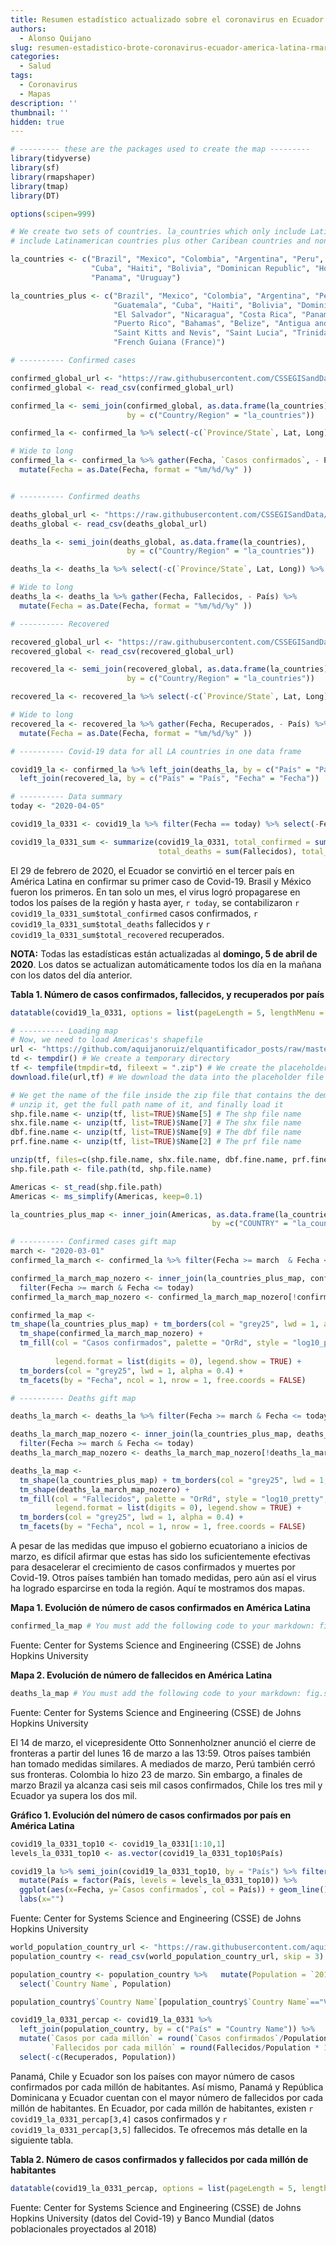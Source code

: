 ```yaml
---
title: Resumen estadístico actualizado sobre el coronavirus en Ecuador y América Latina
authors: 
  - Alonso Quijano
slug: resumen-estadistico-brote-coronavirus-ecuador-america-latina-rmarkdown
categories:
  - Salud
tags:
  - Coronavirus
  - Mapas
description: ''
thumbnail: ''
hidden: true
---
```

```r
# --------- these are the packages used to create the map ---------
library(tidyverse)
library(sf)
library(rmapshaper)
library(tmap)
library(DT)

options(scipen=999)
```

```r
# We create two sets of countries. la_countries which only include Latinamercian countries, and la_countries_plus, which
# include Latinamerican countries plus other Caribean countries and non-Spanish speaking countries.

la_countries <- c("Brazil", "Mexico", "Colombia", "Argentina", "Peru", "Venezuela", "Chile", "Ecuador", "Guatemala", 
                  "Cuba", "Haiti", "Bolivia", "Dominican Republic", "Honduras", "Paraguay", "El Salvador", "Nicaragua", "Costa Rica", 
                  "Panama", "Uruguay")

la_countries_plus <- c("Brazil", "Mexico", "Colombia", "Argentina", "Peru", "Venezuela", "Chile", "Ecuador", 
                       "Guatemala", "Cuba", "Haiti", "Bolivia", "Dominican Republic", "Honduras", "Paraguay", 
                       "El Salvador", "Nicaragua", "Costa Rica", "Panama", "Uruguay", "Guyana", "Suriname", 
                       "Puerto Rico", "Bahamas", "Belize", "Antigua and Barbuda", "Barbados", "Jamaica", 
                       "Saint Kitts and Nevis", "Saint Lucia", "Trinidad and Tobago", "Grenanda", "Dominica",
                       "French Guiana (France)")

# ---------- Confirmed cases

confirmed_global_url <- "https://raw.githubusercontent.com/CSSEGISandData/COVID-19/master/csse_covid_19_data/csse_covid_19_time_series/time_series_covid19_confirmed_global.csv"
confirmed_global <- read_csv(confirmed_global_url)

confirmed_la <- semi_join(confirmed_global, as.data.frame(la_countries), 
                          by = c("Country/Region" = "la_countries"))

confirmed_la <- confirmed_la %>% select(-c(`Province/State`, Lat, Long)) %>% rename(País = `Country/Region`)

# Wide to long
confirmed_la <- confirmed_la %>% gather(Fecha, `Casos confirmados`, - País) %>% 
  mutate(Fecha = as.Date(Fecha, format = "%m/%d/%y" ))


# ---------- Confirmed deaths

deaths_global_url <- "https://raw.githubusercontent.com/CSSEGISandData/COVID-19/master/csse_covid_19_data/csse_covid_19_time_series/time_series_covid19_deaths_global.csv"
deaths_global <- read_csv(deaths_global_url)

deaths_la <- semi_join(deaths_global, as.data.frame(la_countries), 
                          by = c("Country/Region" = "la_countries"))

deaths_la <- deaths_la %>% select(-c(`Province/State`, Lat, Long)) %>% rename(País = `Country/Region`)

# Wide to long
deaths_la <- deaths_la %>% gather(Fecha, Fallecidos, - País) %>% 
  mutate(Fecha = as.Date(Fecha, format = "%m/%d/%y" ))

# ---------- Recovered

recovered_global_url <- "https://raw.githubusercontent.com/CSSEGISandData/COVID-19/master/csse_covid_19_data/csse_covid_19_time_series/time_series_covid19_recovered_global.csv"
recovered_global <- read_csv(recovered_global_url)

recovered_la <- semi_join(recovered_global, as.data.frame(la_countries), 
                          by = c("Country/Region" = "la_countries"))

recovered_la <- recovered_la %>% select(-c(`Province/State`, Lat, Long)) %>% rename(País = `Country/Region`)

# Wide to long
recovered_la <- recovered_la %>% gather(Fecha, Recuperados, - País) %>% 
  mutate(Fecha = as.Date(Fecha, format = "%m/%d/%y" )) 

# ---------- Covid-19 data for all LA countries in one data frame

covid19_la <- confirmed_la %>% left_join(deaths_la, by = c("País" = "País", "Fecha" = "Fecha")) %>% 
  left_join(recovered_la, by = c("País" = "País", "Fecha" = "Fecha")) 

# ---------- Data summary
today <- "2020-04-05"

covid19_la_0331 <- covid19_la %>% filter(Fecha == today) %>% select(-Fecha) %>% arrange(desc(`Casos confirmados`))

covid19_la_0331_sum <- summarize(covid19_la_0331, total_confirmed = sum(`Casos confirmados`), 
                                 total_deaths = sum(Fallecidos), total_recovered = sum(Recuperados))
```

El 29 de febrero de 2020, el Ecuador se convirtió en el tercer país en América Latina en confirmar su primer caso de Covid-19. Brasil y México fueron los primeros. En tan solo un mes, el virus logró propagarese en todos los países de la región y hasta ayer, `r today`, se contabilizaron `r covid19_la_0331_sum$total_confirmed` casos confirmados, `r covid19_la_0331_sum$total_deaths` fallecidos y `r covid19_la_0331_sum$total_recovered` recuperados.

**NOTA:** Todas las estadísticas están actualizadas al **domingo, 5 de abril de 2020**. Los datos se actualizan automáticamente todos los día en la mañana con los datos del día anterior.

**Tabla 1. Número de casos confirmados, fallecidos, y recuperados por país**

```r
datatable(covid19_la_0331, options = list(pageLength = 5, lengthMenu = c(5, 10, 15, 20)))
```

```r
# ---------- Loading map
# Now, we need to load Americas's shapefile
url <- "https://github.com/aquijanoruiz/elquantificador_posts/raw/master/salud/2020-04-01-resumen-estadistico-sobre-el-coronavirus-en-ecuador-y-america-latina/americas.zip"
td <- tempdir() # We create a temporary directory
tf <- tempfile(tmpdir=td, fileext = ".zip") # We create the placeholder file
download.file(url,tf) # We download the data into the placeholder file

# We get the name of the file inside the zip file that contains the demographic and economic data, 
# unzip it, get the full path name of it, and finally load it
shp.file.name <- unzip(tf, list=TRUE)$Name[5] # The shp file name
shx.file.name <- unzip(tf, list=TRUE)$Name[7] # The shx file name
dbf.fine.name <- unzip(tf, list=TRUE)$Name[9] # The dbf file name
prf.fine.name <- unzip(tf, list=TRUE)$Name[2] # The prf file name

unzip(tf, files=c(shp.file.name, shx.file.name, dbf.fine.name, prf.fine.name), exdir=td, overwrite=TRUE)
shp.file.path <- file.path(td, shp.file.name)

Americas <- st_read(shp.file.path)
Americas <- ms_simplify(Americas, keep=0.1)

la_countries_plus_map <- inner_join(Americas, as.data.frame(la_countries_plus), 
                                             by =c("COUNTRY" = "la_countries_plus"))

# ---------- Confirmed cases gift map 
march <- "2020-03-01"
confirmed_la_march <- confirmed_la %>% filter(Fecha >= march  & Fecha <= today)

confirmed_la_march_map_nozero <- inner_join(la_countries_plus_map, confirmed_la_march, by = c("COUNTRY" = "País")) %>%
  filter(Fecha >= march & Fecha <= today)
confirmed_la_march_map_nozero <- confirmed_la_march_map_nozero[!confirmed_la_march_map_nozero$`Casos confirmados`==0,]

confirmed_la_map <- 
tm_shape(la_countries_plus_map) + tm_borders(col = "grey25", lwd = 1, alpha = 0.4) +
  tm_shape(confirmed_la_march_map_nozero) +
  tm_fill(col = "Casos confirmados", palette = "OrRd", style = "log10_pretty", 
    
          legend.format = list(digits = 0), legend.show = TRUE) +
  tm_borders(col = "grey25", lwd = 1, alpha = 0.4) +
  tm_facets(by = "Fecha", ncol = 1, nrow = 1, free.coords = FALSE)

# ---------- Deaths gift map 

deaths_la_march <- deaths_la %>% filter(Fecha >= march & Fecha <= today)

deaths_la_march_map_nozero <- inner_join(la_countries_plus_map, deaths_la_march, by = c("COUNTRY" = "País")) %>%
  filter(Fecha >= march & Fecha <= today)
deaths_la_march_map_nozero <- deaths_la_march_map_nozero[!deaths_la_march_map_nozero$Fallecidos==0,]

deaths_la_map <- 
  tm_shape(la_countries_plus_map) + tm_borders(col = "grey25", lwd = 1, alpha = 0.4) +
  tm_shape(deaths_la_march_map_nozero) +
  tm_fill(col = "Fallecidos", palette = "OrRd", style = "log10_pretty", 
          legend.format = list(digits = 0), legend.show = TRUE) +
  tm_borders(col = "grey25", lwd = 1, alpha = 0.4) +
  tm_facets(by = "Fecha", ncol = 1, nrow = 1, free.coords = FALSE)

```

A pesar de las medidas que impuso el gobierno ecuatoriano a inicios de marzo, es difícil afirmar que estas has sido los suficientemente efectivas para desacelerar el crecimiento de casos confirmados y muertes por Covid-19. Otros países también han tomado medidas, pero aún así el virus ha logrado esparcirse en toda la región. Aquí te mostramos dos mapas.

**Mapa 1. Evolución de número de casos confirmados en América Latina**
```r
confirmed_la_map # You must add the following code to your markdown: fig.show='animate', ffmpeg.format='gif', dev='jpeg', interval=0.4
```
Fuente: Center for Systems Science and Engineering (CSSE) de Johns Hopkins University

**Mapa 2. Evolución de número de fallecidos en América Latina**
```r
deaths_la_map # You must add the following code to your markdown: fig.show='animate', ffmpeg.format='gif', dev='jpeg', interval=0.4
```
Fuente: Center for Systems Science and Engineering (CSSE) de Johns Hopkins University

El 14 de marzo, el vicepresidente Otto Sonnenholzner anunció el cierre de fronteras a partir del lunes 16 de marzo a las 13:59. Otros países también han tomado medidas similares. A mediados de marzo, Perú también cerró sus fronteras. Colombia lo hizo 23 de marzo. Sin embargo, a finales de marzo Brazil ya alcanza casi seis mil casos confirmados, Chile los tres mil y Ecuador ya supera los dos mil.

**Gráfico 1. Evolución del número de casos confirmados por país en América Latina**

```r
covid19_la_0331_top10 <- covid19_la_0331[1:10,1]
levels_la_0331_top10 <- as.vector(covid19_la_0331_top10$País)

covid19_la %>% semi_join(covid19_la_0331_top10, by = "País") %>% filter(Fecha >= march & Fecha <= today) %>%
  mutate(País = factor(País, levels = levels_la_0331_top10)) %>%
  ggplot(aes(x=Fecha, y=`Casos confirmados`, col = País)) + geom_line() + 
  labs(x="")
```
Fuente: Center for Systems Science and Engineering (CSSE) de Johns Hopkins University

```r
world_population_country_url <- "https://raw.githubusercontent.com/aquijanoruiz/elquantificador_posts/master/salud/2020-04-01-resumen-estadistico-sobre-el-coronavirus-en-ecuador-y-america-latina/wb_population_country.csv"
population_country <- read_csv(world_population_country_url, skip = 3)

population_country <- population_country %>%   mutate(Population = `2018`) %>%
  select(`Country Name`, Population)

population_country$`Country Name`[population_country$`Country Name`=="Venezuela, RB"] <- "Venezuela" # We change the country name of Venezuela

covid19_la_0331_percap <- covid19_la_0331 %>% 
  left_join(population_country, by = c("País" = "Country Name")) %>%
  mutate(`Casos por cada millón` = round(`Casos confirmados`/Population * 1000000,1),
         `Fallecidos por cada millón` = round(Fallecidos/Population * 1000000,1)) %>% 
  select(-c(Recuperados, Population))
```


Panamá, Chile y Ecuador son los países con mayor número de casos confirmados por cada millón de habitantes. Así mismo, Panamá y República Dominicana y Ecuador cuentan con el mayor número de fallecidos por cada millón de habitantes. En Ecuador, por cada millón de habitantes, existen `r covid19_la_0331_percap[3,4]` casos confirmados y `r covid19_la_0331_percap[3,5]` fallecidos. Te ofrecemos más detalle en la siguiente tabla.

**Tabla 2. Número de casos confirmados y fallecidos por cada millón de habitantes**
```r
datatable(covid19_la_0331_percap, options = list(pageLength = 5, lengthMenu = c(5, 10, 15, 20)))
```
Fuente: Center for Systems Science and Engineering (CSSE) de Johns Hopkins University (datos del Covid-19) y Banco Mundial (datos poblacionales proyectados al 2018)